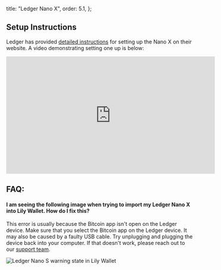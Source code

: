 

  title: "Ledger Nano X",
  order: 5.1,
};

<DeviceInfo
  image="/assets/devices/ledger-nano-x.png"
  name="Ledger Nano X"
  companyName="Ledger"
  learnMoreUrl="https://shop.ledger.com/pages/ledger-nano-x"
  purchaseUrl="https://shop.ledger.com/products/ledger-nano-x"
/>

## Setup Instructions

Ledger has provided [detailed instructions](https://support.ledger.com/hc/en-us/articles/360000613793-Set-up-as-new-device) for setting up the Nano X on their website. A video demonstrating setting one up is below:

<div className="flex justify-center mx-auto my-4">
  <iframe
    width="560"
    height="315"
    src="https://www.youtube.com/embed/ZF4W3xgOUhQ"
    title="YouTube video player"
    frameborder="0"
    allow="accelerometer; autoplay; clipboard-write; encrypted-media; gyroscope; picture-in-picture"
    allowfullscreen
  ></iframe>
</div>

## FAQ:

#### I am seeing the following image when trying to import my Ledger Nano X into Lily Wallet. How do I fix this?

This error is usually because the Bitcoin app isn't open on the Ledger device. Make sure that you select the Bitcoin app on the Ledger device. It may also be caused by a faulty USB cable. Try unplugging and plugging the device back into your computer. If that doesn't work, please reach out to our [support team](https://lily-wallet.com/support).

<img src={LedgerWarning} alt="Ledger Nano S warning state in Lily Wallet" />
